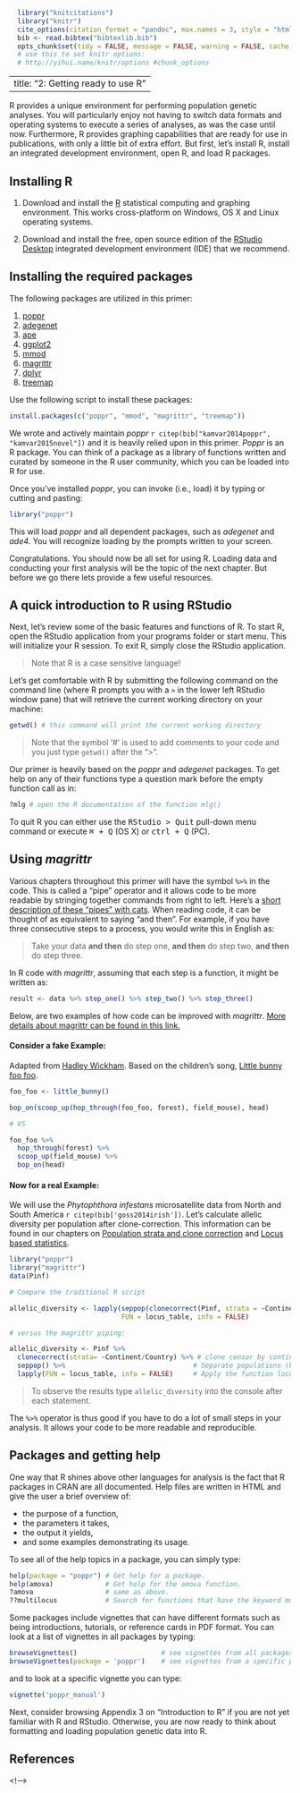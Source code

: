 ```r
  library("knitcitations")
  library("knitr")
  cite_options(citation_format = "pandoc", max.names = 3, style = "html", hyperlink = "to.doc")
  bib <- read.bibtex("bibtexlib.bib")
  opts_chunk$set(tidy = FALSE, message = FALSE, warning = FALSE, cache = TRUE) 
  # use this to set knitr options: 
  # http://yihui.name/knitr/options #chunk_options 
```
---
title: "2: Getting ready to use R"
---

R provides a unique environment for performing population genetic analyses. You
will particularly enjoy not having to switch data formats and operating systems
to execute a series of analyses, as was the case until now. Furthermore, R
provides graphing capabilities that are ready for use in publications, with only
a little bit of extra effort. But first, let's install R, install an integrated
development environment, open R, and load R packages.

<!---

## FOR THE SPRING 2014 WORKSHOP

You must have:

1. The latest version of [R](http://www.r-project.org) **(3.1.0)**
2. [RStudio Desktop](http://www.rstudio.com/ide/). Think of this as kind of a GUI for R.
3. The latest development version of *poppr* (1.1.0.99) (see below)

**You must download the development version of poppr** (1.1.0.99). You may do this
in several ways:

### If you do NOT have a C compiler or do not know what it is:
 1. In your R console, run the command to install the dependencies of *poppr*: `install.packages(c("adegenet", "pegas", "vegan", "ggplot2", "phangorn", "ape", "igraph"))`
 2. Download the binaries for Windows [[here]](http://grunwaldlab.cgrb.oregonstate.edu/sites/default/files/u5/poppr_1.1.0.99_24.6.14.zip) or OSX [[here]](http://grunwaldlab.cgrb.oregonstate.edu/sites/default/files/u5/poppr_1.1.0.99_24.6.14.tgz) and install using the `Tools > Install Packages...` menu command. You should see a window like this:

 ![Install Packages Window](screenshots/InstallPackages.png)

 You should make sure to choose the **Package Archive File** option and then indicate where you downloaded the package in the menubar. If you have downloaded it on your desktop, you would type `~/Desktop/poppr_1.1.0.99.tgz` (on OSX).

### If you have a working C compiler on your system

 You may do install *poppr* via the R package *devtools*:

```r
 install.packages("devtools")
 devtools::install_github("grunwaldlab/poppr", ref = "devel")
```
-->

Installing R
-----

1. Download and install the [R](http://www.r-project.org) statistical computing
   and graphing environment. This works cross-platform on Windows, OS X and
   Linux operating systems.

2. Download and install the free, open source edition of the [RStudio Desktop](http://www.rstudio.com/ide/) integrated development environment (IDE) that we recommend.

Installing the required packages
----

The following packages are utilized in this primer:

1. [poppr](http://cran.r-project.org/web/packages/poppr/index.html)
2. [adegenet](http://cran.r-project.org/web/packages/adegenet/index.html)
2. [ape](http://cran.r-project.org/web/packages/ape/index.html)
4. [ggplot2](http://cran.r-project.org/web/packages/ggplot2/index.html)
5. [mmod](http://cran.r-project.org/web/packages/mmod/index.html)
6. [magrittr](http://cran.r-project.org/web/packages/magrittr/vignettes/magrittr.html)
7. [dplyr](http://cran.r-project.org/web/packages/dplyr/vignettes/introduction.html)
8. [treemap](http://cran.r-project.org/web/packages/treemap/index.html)

Use the following script to install these packages:

```r
install.packages(c("poppr", "mmod", "magrittr", "treemap"))
```

We wrote and actively maintain *poppr* `r citep(bib["kamvar2014poppr", "kamvar2015novel"])` and it
is heavily relied upon in this primer. *Poppr* is an R package. You can think of
a package as a library of functions written and curated by someone in the R user
community, which you can be loaded into R for use.

Once you've installed *poppr*, you can invoke (i.e., load) it by typing or
cutting and pasting:

```r
library("poppr")
```

This will load *poppr* and all dependent packages, such as *adegenet* and
*ade4*. You will recognize loading by the prompts written to your screen.

Congratulations. You should now be all set for using R. Loading data and
conducting your first analysis will be the topic of the next chapter. But before
we go there lets provide a few useful resources.

A quick introduction to R using RStudio
----

Next, let's review some of the basic features and functions of R. To start R,
open the RStudio application from your programs folder or start menu. This will
initialize your R session. To exit R, simply close the RStudio application.

> Note that R is a case sensitive language!

Let's get comfortable with R by submitting the following command on the command
line (where R prompts you with a `>` in the lower left RStudio window pane) that
will retrieve the current working directory on your machine:

```r
getwd() # this command will print the current working directory
```

> Note that the symbol '#' is used to add comments to your code and you just
> type `getwd()` after the ">".

Our primer is heavily based on the *poppr* and *adegenet* packages. To get help
on any of their functions type a question mark before the empty function call as
in:

```r
?mlg # open the R documentation of the function mlg()
```

To quit R you can either use the <kbd>RStudio > Quit</kbd> pull-down menu
command or execute <kbd>⌘ + Q</kbd> (OS X) or <kbd>ctrl + Q</kbd> (PC).

Using *magrittr*
----

Various chapters throughout this primer will have the symbol `%>%` in the code.
This is called a "pipe" operator and it allows code to be more readable by
stringing together commands from right to left. Here's a [short description of
these "pipes" with cats](http://rforcats.net/#pipes). When reading code, it can
be thought of as equivalent to saying "and then". For example, if you have three
consecutive steps to a process, you would write this in English as:

> Take your data **and then** do step one, **and then** do step two, **and
> then** do step three.

In R code with *magrittr*, assuming that each step is a function, it might be
written as:

```r
result <- data %>% step_one() %>% step_two() %>% step_three()
```


Below, are two examples of how code can be improved with *magrittr*. [More
details about magrittr can be found in this
link.](http://cran.r-project.org/web/packages/magrittr/vignettes/magrittr.html)

#### Consider a fake Example: 
Adapted from 
[Hadley Wickham](https://twitter.com/_inundata/status/557980236130689024). 
Based on the children's song, 
[Little bunny foo foo](http://en.wikipedia.org/wiki/Little_Bunny_Foo_Foo).

```r
foo_foo <- little_bunny()

bop_on(scoop_up(hop_through(foo_foo, forest), field_mouse), head)

# VS

foo_foo %>%
  hop_through(forest) %>%
  scoop_up(field_mouse) %>%
  bop_on(head)
```

#### Now for a real Example:

We will use the *Phytophthora infestans* microsatellite data from North and South America 
`r citep(bib['goss2014irish'])`. Let's calculate allelic diversity per population
after clone-correction. This information can be found in our chapters on
[Population strata and clone correction](Population_Strata.html) and
[Locus based statistics](Locus_Stats.html).

```r
library("poppr")
library("magrittr")
data(Pinf)

# Compare the traditional R script

allelic_diversity <- lapply(seppop(clonecorrect(Pinf, strata = ~Continent/Country)), 
                            FUN = locus_table, info = FALSE)

# versus the magrittr piping:

allelic_diversity <- Pinf %>%
  clonecorrect(strata= ~Continent/Country) %>% # clone censor by continent and country.
  seppop() %>%                                # Separate populations (by continent)
  lapply(FUN = locus_table, info = FALSE)     # Apply the function locus_table to both populations
```

> To observe the results type `allelic_diversity` into the console after each statement.

The `%>%` operator is thus good if you have to do a lot of small steps in your
analysis. It allows your code to be more readable and reproducible.


Packages and getting help
----

One way that R shines above other languages for analysis is the fact that
R packages in CRAN are all documented. Help files are written in HTML and give
the user a brief overview of:

 - the purpose of a function,
 - the parameters it takes,
 - the output it yields,
 - and some examples demonstrating its usage. 

To see all of the help topics in a package, you can simply type:

```r
help(package = "poppr") # Get help for a package.
help(amova)             # Get help for the amova function.
?amova                  # same as above.
??multilocus            # Search for functions that have the keyword multilocus.
```
Some packages include vignettes that can have different formats such as being
introductions, tutorials, or reference cards in PDF format. You can look at a
list of vignettes in all packages by typing:

```r
browseVignettes()                     # see vignettes from all packages
browseVignettes(package = 'poppr')    # see vignettes from a specific package.
```

and to look at a specific vignette you can type:

```r
vignette('poppr_manual')
```

Next, consider browsing  Appendix 3 on "Introduction to R" if you are not yet
familiar with R and RStudio. Otherwise, you are now ready to think about
formatting and loading population genetic data into R.

References
----------

<!--->
